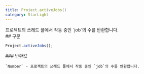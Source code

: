 ```yaml
---
title: Project.activeJobs()
category: StarLight
---
```


<Section>
  프로젝트의 쓰레드 풀에서 작동 중인 `job`의 수를 반환합니다.
</Section>
<Section>
  ## 구문

  ~~~js
  Project.activeJobs();
  ~~~

  <Section>
    ### 반환값

    `Number` - 프로젝트의 쓰레드 풀에서 작동 중인 `job`의 수를 반환합니다.
  </Section>
</Section>